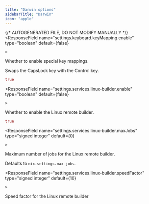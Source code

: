 ```yaml
---
title: "Darwin options"
sidebarTitle: "Darwin"
icon: "apple"
---
```

{/* AUTOGENERATED FILE, DO NOT MODIFY MANUALLY */}
<ResponseField
    name="settings.keyboard.keyMapping.enable"
    type="boolean"
    default={false}
    
    >
  Whether to enable special key mappings.
  
Swaps the CapsLock key with the Control key.
  ```nix Example
true
```

</ResponseField>

<ResponseField
    name="settings.services.linux-builder.enable"
    type="boolean"
    default={false}
    
    >
  Whether to enable the Linux remote builder.
  ```nix Example
true
```

</ResponseField>

<ResponseField
    name="settings.services.linux-builder.maxJobs"
    type="signed integer"
    default={0}
    
    >
  Maximum number of jobs for the Linux remote builder.

Defaults to `nix.settings.max-jobs`.

  
</ResponseField>

<ResponseField
    name="settings.services.linux-builder.speedFactor"
    type="signed integer"
    default={10}
    
    >
  Speed factor for the Linux remote builder
  
</ResponseField>

